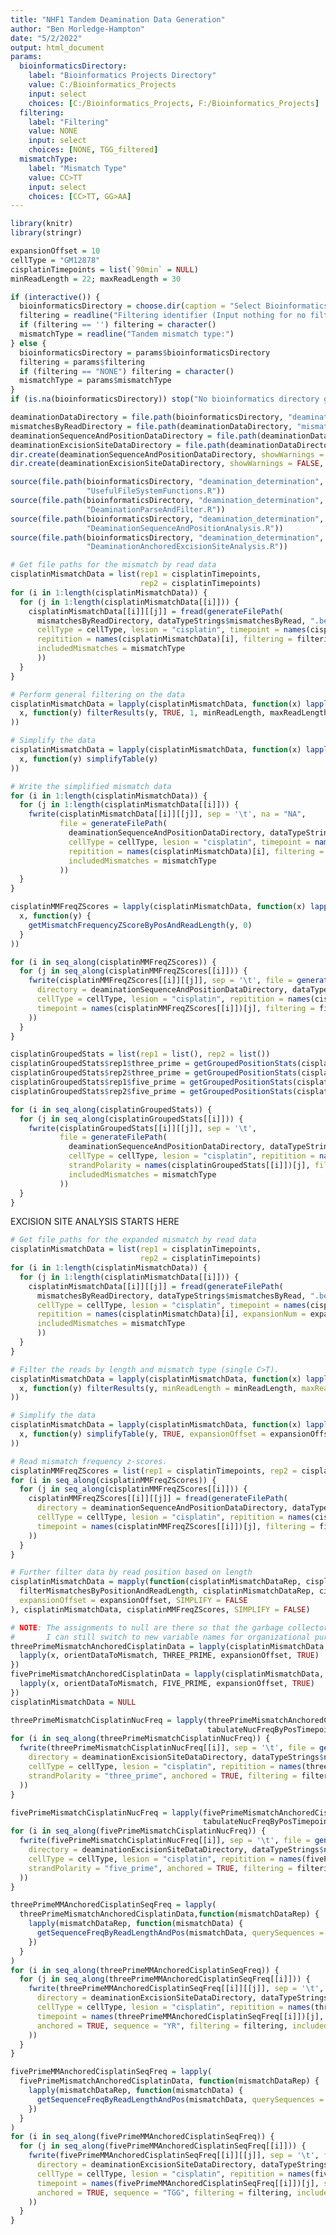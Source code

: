 ```yaml
---
title: "NHF1 Tandem Deamination Data Generation"
author: "Ben Morledge-Hampton"
date: "5/2/2022"
output: html_document
params:
  bioinformaticsDirectory:
    label: "Bioinformatics Projects Directory"
    value: C:/Bioinformatics_Projects
    input: select
    choices: [C:/Bioinformatics_Projects, F:/Bioinformatics_Projects]
  filtering:
    label: "Filtering"
    value: NONE
    input: select
    choices: [NONE, TGG_filtered]
  mismatchType:
    label: "Mismatch Type"
    value: CC>TT
    input: select
    choices: [CC>TT, GG>AA]
---
```



```r
library(knitr)
library(stringr)

expansionOffset = 10
cellType = "GM12878"
cisplatinTimepoints = list(`90min` = NULL)
minReadLength = 22; maxReadLength = 30

if (interactive()) {
  bioinformaticsDirectory = choose.dir(caption = "Select Bioinformatics_Projects Directory")
  filtering = readline("Filtering identifier (Input nothing for no filtering):")
  if (filtering == '') filtering = character()
  mismatchType = readline("Tandem mismatch type:")
} else {
  bioinformaticsDirectory = params$bioinformaticsDirectory
  filtering = params$filtering
  if (filtering == "NONE") filtering = character()
  mismatchType = params$mismatchType
}
if (is.na(bioinformaticsDirectory)) stop("No bioinformatics directory given.")

deaminationDataDirectory = file.path(bioinformaticsDirectory, "deamination_determination", "data", cellType)
mismatchesByReadDirectory = file.path(deaminationDataDirectory, "mismatches_by_read")
deaminationSequenceAndPositionDataDirectory = file.path(deaminationDataDirectory,"sequence_and_position_analysis")
deaminationExcisionSiteDataDirectory = file.path(deaminationDataDirectory, "excision_site_analysis")
dir.create(deaminationSequenceAndPositionDataDirectory, showWarnings = FALSE, recursive = TRUE)
dir.create(deaminationExcisionSiteDataDirectory, showWarnings = FALSE, recursive = TRUE)
```


```r
source(file.path(bioinformaticsDirectory, "deamination_determination", 'R',
                 "UsefulFileSystemFunctions.R"))
source(file.path(bioinformaticsDirectory, "deamination_determination", 'R',
                 "DeaminationParseAndFilter.R"))
source(file.path(bioinformaticsDirectory, "deamination_determination", 'R',
                 "DeaminationSequenceAndPositionAnalysis.R"))
source(file.path(bioinformaticsDirectory, "deamination_determination", 'R',
                 "DeaminationAnchoredExcisionSiteAnalysis.R"))
```


```r
# Get file paths for the mismatch by read data
cisplatinMismatchData = list(rep1 = cisplatinTimepoints,
                             rep2 = cisplatinTimepoints)
for (i in 1:length(cisplatinMismatchData)) {
  for (j in 1:length(cisplatinMismatchData[[i]])) {
    cisplatinMismatchData[[i]][[j]] = fread(generateFilePath(
      mismatchesByReadDirectory, dataTypeStrings$mismatchesByRead, ".bed",
      cellType = cellType, lesion = "cisplatin", timepoint = names(cisplatinMismatchData[[i]])[j],
      repitition = names(cisplatinMismatchData)[i], filtering = filtering,
      includedMismatches = mismatchType
      ))
  }
}
```


```r
# Perform general filtering on the data
cisplatinMismatchData = lapply(cisplatinMismatchData, function(x) lapply(
  x, function(y) filterResults(y, TRUE, 1, minReadLength, maxReadLength)
))

# Simplify the data
cisplatinMismatchData = lapply(cisplatinMismatchData, function(x) lapply(
  x, function(y) simplifyTable(y)
))

# Write the simplified mismatch data
for (i in 1:length(cisplatinMismatchData)) {
  for (j in 1:length(cisplatinMismatchData[[i]])) {
    fwrite(cisplatinMismatchData[[i]][[j]], sep = '\t', na = "NA",
           file = generateFilePath(
             deaminationSequenceAndPositionDataDirectory, dataTypeStrings$simplifiedMismatches, ".tsv",
             cellType = cellType, lesion = "cisplatin", timepoint = names(cisplatinMismatchData[[i]])[j],
             repitition = names(cisplatinMismatchData)[i], filtering = filtering,
             includedMismatches = mismatchType
           ))
  }
}
```


```r
cisplatinMMFreqZScores = lapply(cisplatinMismatchData, function(x) lapply(
  x, function(y) {
    getMismatchFrequencyZScoreByPosAndReadLength(y, 0)
  }
))

for (i in seq_along(cisplatinMMFreqZScores)) {
  for (j in seq_along(cisplatinMMFreqZScores[[i]])) {
    fwrite(cisplatinMMFreqZScores[[i]][[j]], sep = '\t', file = generateFilePath(
      directory = deaminationSequenceAndPositionDataDirectory, dataTypeStrings$mismatchFrequencyZScores, ".tsv",
      cellType = cellType, lesion = "cisplatin", repitition = names(cisplatinMMFreqZScores)[i],
      timepoint = names(cisplatinMMFreqZScores[[i]])[j], filtering = filtering, includedMismatches = c(mismatchType)
    ))
  }
}
```


```r
cisplatinGroupedStats = list(rep1 = list(), rep2 = list())
cisplatinGroupedStats$rep1$three_prime = getGroupedPositionStats(cisplatinMismatchData$rep1)
cisplatinGroupedStats$rep2$three_prime = getGroupedPositionStats(cisplatinMismatchData$rep2)
cisplatinGroupedStats$rep1$five_prime = getGroupedPositionStats(cisplatinMismatchData$rep1, posType = FIVE_PRIME)
cisplatinGroupedStats$rep2$five_prime = getGroupedPositionStats(cisplatinMismatchData$rep2, posType = FIVE_PRIME)

for (i in seq_along(cisplatinGroupedStats)) {
  for (j in seq_along(cisplatinGroupedStats[[i]])) {
    fwrite(cisplatinGroupedStats[[i]][[j]], sep = '\t',
           file = generateFilePath(
             deaminationSequenceAndPositionDataDirectory, dataTypeStrings$mismatchPositionStats, ".tsv",
             cellType = cellType, lesion = "cisplatin", repitition = names(cisplatinGroupedStats)[i],
             strandPolarity = names(cisplatinGroupedStats[[i]])[j], filtering = filtering,
             includedMismatches = mismatchType
           ))
  }
}
```

EXCISION SITE ANALYSIS STARTS HERE

```r
# Get file paths for the expanded mismatch by read data
cisplatinMismatchData = list(rep1 = cisplatinTimepoints,
                             rep2 = cisplatinTimepoints)
for (i in 1:length(cisplatinMismatchData)) {
  for (j in 1:length(cisplatinMismatchData[[i]])) {
    cisplatinMismatchData[[i]][[j]] = fread(generateFilePath(
      mismatchesByReadDirectory, dataTypeStrings$mismatchesByRead, ".bed",
      cellType = cellType, lesion = "cisplatin", timepoint = names(cisplatinMismatchData[[i]])[j],
      repitition = names(cisplatinMismatchData)[i], expansionNum = expansionOffset, filtering = filtering,
      includedMismatches = mismatchType
      ))
  }
}
```


```r
# Filter the reads by length and mismatch type (single C>T).
cisplatinMismatchData = lapply(cisplatinMismatchData, function(x) lapply(
  x, function(y) filterResults(y, minReadLength = minReadLength, maxReadLength = maxReadLength)
))

# Simplify the data
cisplatinMismatchData = lapply(cisplatinMismatchData, function(x) lapply(
  x, function(y) simplifyTable(y, TRUE, expansionOffset = expansionOffset)
))

# Read mismatch frequency z-scores.
cisplatinMMFreqZScores = list(rep1 = cisplatinTimepoints, rep2 = cisplatinTimepoints)
for (i in seq_along(cisplatinMMFreqZScores)) {
  for (j in seq_along(cisplatinMMFreqZScores[[i]])) {
    cisplatinMMFreqZScores[[i]][[j]] = fread(generateFilePath(
      directory = deaminationSequenceAndPositionDataDirectory, dataTypeStrings$mismatchFrequencyZScores, ".tsv",
      cellType = cellType, lesion = "cisplatin", repitition = names(cisplatinMMFreqZScores)[i],
      timepoint = names(cisplatinMMFreqZScores[[i]])[j], filtering = filtering, includedMismatches = mismatchType
    ))
  }
}

# Further filter data by read position based on length
cisplatinMismatchData = mapply(function(cisplatinMismatchDataRep, cisplatinMMFreqZScoreRep) mapply(
  filterMismatchesByPositionAndReadLength, cisplatinMismatchDataRep, cisplatinMMFreqZScoreRep,
  expansionOffset = expansionOffset, SIMPLIFY = FALSE
), cisplatinMismatchData, cisplatinMMFreqZScores, SIMPLIFY = FALSE)
```


```r
# NOTE: The assignments to null are there so that the garbage collector can free up memory, and
#       I can still switch to new variable names for organizational purposes.
threePrimeMismatchAnchoredCisplatinData = lapply(cisplatinMismatchData, function(x) {
  lapply(x, orientDataToMismatch, THREE_PRIME, expansionOffset, TRUE)
})
fivePrimeMismatchAnchoredCisplatinData = lapply(cisplatinMismatchData, function(x) {
  lapply(x, orientDataToMismatch, FIVE_PRIME, expansionOffset, TRUE)
})
cisplatinMismatchData = NULL
```


```r
threePrimeMismatchCisplatinNucFreq = lapply(threePrimeMismatchAnchoredCisplatinData,
                                            tabulateNucFreqByPosTimepointAndLength)
for (i in seq_along(threePrimeMismatchCisplatinNucFreq)) {
  fwrite(threePrimeMismatchCisplatinNucFreq[[i]], sep = '\t', file = generateFilePath(
    directory = deaminationExcisionSiteDataDirectory, dataTypeStrings$nucleotideFrequencyData, ".tsv",
    cellType = cellType, lesion = "cisplatin", repitition = names(threePrimeMismatchCisplatinNucFreq)[i],
    strandPolarity = "three_prime", anchored = TRUE, filtering = filtering, includedMismatches = mismatchType
  ))
}

fivePrimeMismatchCisplatinNucFreq = lapply(fivePrimeMismatchAnchoredCisplatinData,
                                           tabulateNucFreqByPosTimepointAndLength, posType = FIVE_PRIME)
for (i in seq_along(fivePrimeMismatchCisplatinNucFreq)) {
  fwrite(fivePrimeMismatchCisplatinNucFreq[[i]], sep = '\t', file = generateFilePath(
    directory = deaminationExcisionSiteDataDirectory, dataTypeStrings$nucleotideFrequencyData, ".tsv",
    cellType = cellType, lesion = "cisplatin", repitition = names(fivePrimeMismatchCisplatinNucFreq)[i],
    strandPolarity = "five_prime", anchored = TRUE, filtering = filtering, includedMismatches = mismatchType
  ))
}
```


```r
threePrimeMMAnchoredCisplatinSeqFreq = lapply(
  threePrimeMismatchAnchoredCisplatinData,function(mismatchDataRep) {
    lapply(mismatchDataRep, function(mismatchData) {
      getSequenceFreqByReadLengthAndPos(mismatchData, querySequences = c("CG","CA","TG","TA"))
    })
  }
)
for (i in seq_along(threePrimeMMAnchoredCisplatinSeqFreq)) {
  for (j in seq_along(threePrimeMMAnchoredCisplatinSeqFreq[[i]])) {
    fwrite(threePrimeMMAnchoredCisplatinSeqFreq[[i]][[j]], sep = '\t', file = generateFilePath(
      directory = deaminationExcisionSiteDataDirectory, dataTypeStrings$sequenceFrequency, ".tsv",
      cellType = cellType, lesion = "cisplatin", repitition = names(threePrimeMMAnchoredCisplatinSeqFreq)[i],
      timepoint = names(threePrimeMMAnchoredCisplatinSeqFreq[[i]])[j], strandPolarity = "three_prime",
      anchored = TRUE, sequence = "YR", filtering = filtering, includedMismatches = mismatchType
    ))
  }
}

fivePrimeMMAnchoredCisplatinSeqFreq = lapply(
  fivePrimeMismatchAnchoredCisplatinData, function(mismatchDataRep) {
    lapply(mismatchDataRep, function(mismatchData) {
      getSequenceFreqByReadLengthAndPos(mismatchData, querySequences = c("TGG"), posType = FIVE_PRIME)
    })
  }
)
for (i in seq_along(fivePrimeMMAnchoredCisplatinSeqFreq)) {
  for (j in seq_along(fivePrimeMMAnchoredCisplatinSeqFreq[[i]])) {
    fwrite(fivePrimeMMAnchoredCisplatinSeqFreq[[i]][[j]], sep = '\t', file = generateFilePath(
      directory = deaminationExcisionSiteDataDirectory, dataTypeStrings$sequenceFrequency, ".tsv",
      cellType = cellType, lesion = "cisplatin", repitition = names(fivePrimeMMAnchoredCisplatinSeqFreq)[i],
      timepoint = names(fivePrimeMMAnchoredCisplatinSeqFreq[[i]])[j], strandPolarity = "five_prime",
      anchored = TRUE, sequence = "TGG", filtering = filtering, includedMismatches = mismatchType
    ))
  }
}
```

